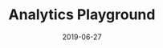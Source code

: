 ---
title: Analytics Playground
status: publish
date: 2019-06-27
slug: An indexer for the IoTeX blockchain providing a GraphQL server for easy access to stored data
website: https://analytics.iotexscan.io
twitter:
logo: https://wp.gcap1.iotex.io/wp-content/uploads/2020/10/analytics-logo-3.png
featured_img: https://wp.gcap1.iotex.io/wp-content/uploads/2020/09/analytics-header.png
telegram:
---